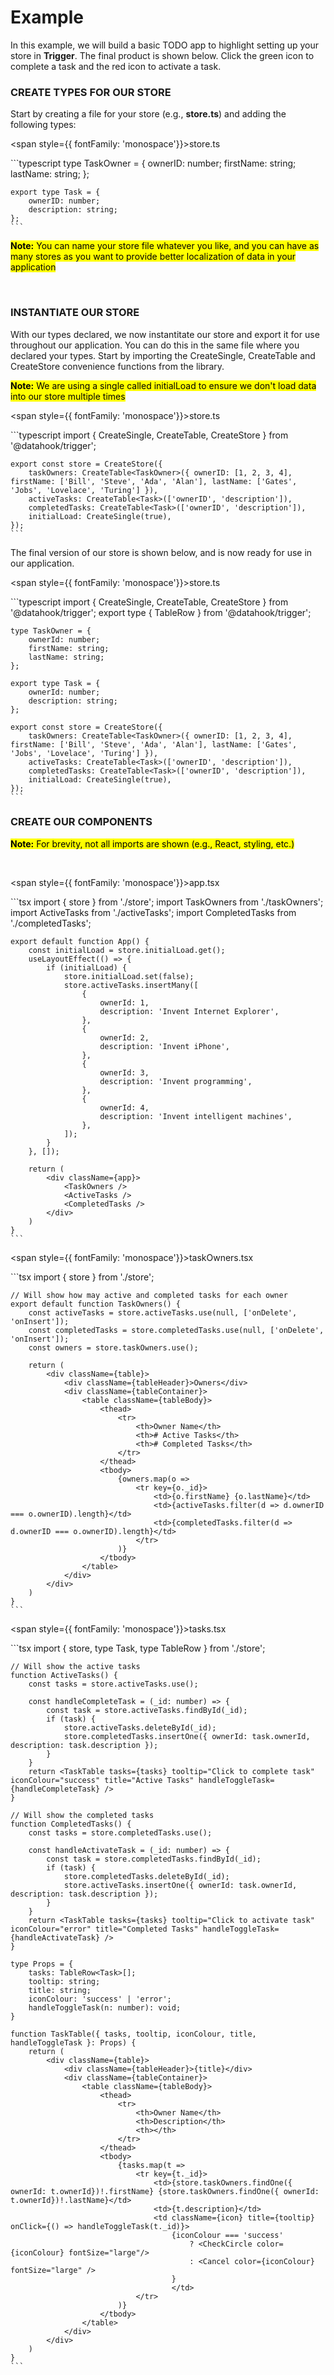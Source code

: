 
# Example

In this example, we will build a basic TODO app to highlight setting up your store in **Trigger**. The final product is shown below. Click the green icon to complete a task and the red icon to activate a task.

<App />

### CREATE TYPES FOR OUR STORE

Start by creating a file for your store (e.g., **store.ts**) and adding the following types:

<span style={{ fontFamily: 'monospace'}}>store.ts</span>

<div className={codeWrapper}>
    ```typescript
    type TaskOwner = {
        ownerID: number;
        firstName: string;
        lastName: string;
    };

    export type Task = {
        ownerID: number;
        description: string;
    };
    ```
</div>

<mark>**Note:** You can name your store file whatever you like, and you can have as many stores as you want to provide better localization of data in your application</mark>

<br />

### INSTANTIATE OUR STORE

With our types declared, we now instantitate our store and export it for use throughout our application. You can do this in the same file where you declared your types. Start by importing the <span class="inline-code">CreateSingle</span>, <span class="inline-code">CreateTable</span> and <span class="inline-code">CreateStore</span>
convenience functions from the library.

<mark>**Note:** We are using a <span class="inline-code">single</span> called <span class="inline-code">initialLoad</span> to ensure we don't load data into our store multiple times</mark>
<br />

<span style={{ fontFamily: 'monospace'}}>store.ts</span>

<div className={codeWrapper}>
    ```typescript
    import { CreateSingle, CreateTable, CreateStore } from '@datahook/trigger';

    export const store = CreateStore({
        taskOwners: CreateTable<TaskOwner>({ ownerID: [1, 2, 3, 4], firstName: ['Bill', 'Steve', 'Ada', 'Alan'], lastName: ['Gates', 'Jobs', 'Lovelace', 'Turing'] }),
        activeTasks: CreateTable<Task>(['ownerID', 'description']),
        completedTasks: CreateTable<Task>(['ownerID', 'description']),
        initialLoad: CreateSingle(true),
    });
    ```
</div>

The final version of our store is shown below, and is now ready for use in our application.

<span style={{ fontFamily: 'monospace'}}>store.ts</span>

<div className={codeWrapper}>
    ```typescript
    import { CreateSingle, CreateTable, CreateStore } from '@datahook/trigger';
    export type { TableRow } from '@datahook/trigger';

    type TaskOwner = {
        ownerId: number;
        firstName: string;
        lastName: string;
    };

    export type Task = {
        ownerId: number;
        description: string;
    };

    export const store = CreateStore({
        taskOwners: CreateTable<TaskOwner>({ ownerID: [1, 2, 3, 4], firstName: ['Bill', 'Steve', 'Ada', 'Alan'], lastName: ['Gates', 'Jobs', 'Lovelace', 'Turing'] }),
        activeTasks: CreateTable<Task>(['ownerID', 'description']),
        completedTasks: CreateTable<Task>(['ownerID', 'description']),
        initialLoad: CreateSingle(true),
    });
    ```
</div>

### CREATE OUR COMPONENTS

<mark>**Note:** For brevity, not all imports are shown (e.g., React, styling, etc.)</mark>

<br />

<span style={{ fontFamily: 'monospace'}}>app.tsx</span>

<div className={codeWrapper}>
    ```tsx
    import { store } from './store';
    import TaskOwners from './taskOwners';
    import ActiveTasks from './activeTasks';
    import CompletedTasks from './completedTasks';

    export default function App() {
        const initialLoad = store.initialLoad.get();
        useLayoutEffect(() => {
            if (initialLoad) {
                store.initialLoad.set(false);
                store.activeTasks.insertMany([
                    {
                        ownerId: 1,
                        description: 'Invent Internet Explorer',
                    },
                    {
                        ownerId: 2,
                        description: 'Invent iPhone',
                    },
                    {
                        ownerId: 3,
                        description: 'Invent programming',
                    },
                    {
                        ownerId: 4,
                        description: 'Invent intelligent machines',
                    },
                ]);
            }
        }, []);

        return (
            <div className={app}>
                <TaskOwners />
                <ActiveTasks />
                <CompletedTasks />
            </div>
        )
    }
    ```
</div>

<span style={{ fontFamily: 'monospace'}}>taskOwners.tsx</span>

<div className={codeWrapper}>
    ```tsx
    import { store } from './store';

    // Will show how may active and completed tasks for each owner
    export default function TaskOwners() {
        const activeTasks = store.activeTasks.use(null, ['onDelete', 'onInsert']);
        const completedTasks = store.completedTasks.use(null, ['onDelete', 'onInsert']);
        const owners = store.taskOwners.use();

        return (
            <div className={table}>
                <div className={tableHeader}>Owners</div>
                <div className={tableContainer}>
                    <table className={tableBody}>
                        <thead>
                            <tr>
                                <th>Owner Name</th>
                                <th># Active Tasks</th>
                                <th># Completed Tasks</th>
                            </tr>
                        </thead>
                        <tbody>
                            {owners.map(o =>
                                <tr key={o._id}>
                                    <td>{o.firstName} {o.lastName}</td>
                                    <td>{activeTasks.filter(d => d.ownerID === o.ownerID).length}</td>
                                    <td>{completedTasks.filter(d => d.ownerID === o.ownerID).length}</td>
                                </tr>
                            )}
                        </tbody>
                    </table>
                </div>
            </div>
        )
    }
    ```
</div>

<span style={{ fontFamily: 'monospace'}}>tasks.tsx</span>

<div className={codeWrapper}>
    ```tsx
    import { store, type Task, type TableRow } from './store';

    // Will show the active tasks
    function ActiveTasks() {
        const tasks = store.activeTasks.use();

        const handleCompleteTask = (_id: number) => {
            const task = store.activeTasks.findById(_id);
            if (task) {
                store.activeTasks.deleteById(_id);
                store.completedTasks.insertOne({ ownerId: task.ownerId, description: task.description });
            }
        }
        return <TaskTable tasks={tasks} tooltip="Click to complete task" iconColour="success" title="Active Tasks" handleToggleTask={handleCompleteTask} />
    }

    // Will show the completed tasks
    function CompletedTasks() {
        const tasks = store.completedTasks.use();

        const handleActivateTask = (_id: number) => {
            const task = store.completedTasks.findById(_id);
            if (task) {
                store.completedTasks.deleteById(_id);
                store.activeTasks.insertOne({ ownerId: task.ownerId, description: task.description });
            }
        }
        return <TaskTable tasks={tasks} tooltip="Click to activate task" iconColour="error" title="Completed Tasks" handleToggleTask={handleActivateTask} />
    }

    type Props = {
        tasks: TableRow<Task>[];
        tooltip: string;
        title: string;
        iconColour: 'success' | 'error';
        handleToggleTask(n: number): void;
    }

    function TaskTable({ tasks, tooltip, iconColour, title, handleToggleTask }: Props) {
        return (
            <div className={table}>
                <div className={tableHeader}>{title}</div>
                <div className={tableContainer}>
                    <table className={tableBody}>
                        <thead>
                            <tr>
                                <th>Owner Name</th>
                                <th>Description</th>
                                <th></th>
                            </tr>
                        </thead>
                        <tbody>
                            {tasks.map(t =>
                                <tr key={t._id}>
                                    <td>{store.taskOwners.findOne({ ownerId: t.ownerId})!.firstName} {store.taskOwners.findOne({ ownerId: t.ownerId})!.lastName}</td>
                                    <td>{t.description}</td>
                                    <td className={icon} title={tooltip} onClick={() => handleToggleTask(t._id)}>
                                        {iconColour === 'success' 
                                            ? <CheckCircle color={iconColour} fontSize="large"/>
                                            : <Cancel color={iconColour} fontSize="large" />
                                        }
                                        </td>
                                </tr>
                            )}
                        </tbody>
                    </table>
                </div>
            </div>
        )
    }
    ```
</div>
